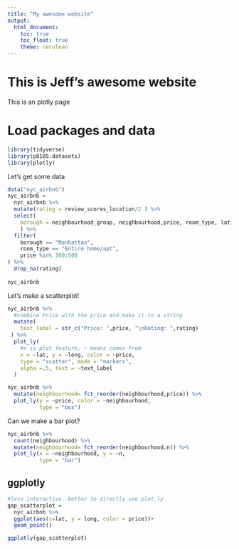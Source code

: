 ```yaml
---
title: "My awesome website"
output: 
  html_document:
    toc: true
    toc_float: true
    theme: cerulean
---
```


# This is Jeff's awesome website

This is an plotly page

# Load packages and data
```r
library(tidyverse)
library(p8105.datasets)
library(plotly)
```


Let's get some data
```r
data("nyc_airbnb")
nyc_airbnb =
  nyc_airbnb %>% 
  mutate(rating = review_scores_location/2 ) %>%
  select(
    borough = neighbourhood_group, neighbourhood,price, room_type, lat, long,rating
    ) %>% 
  filter(
    borough == "Manhattan",
    room_type == "Entire home/apt",
    price %in% 100:500
) %>% 
  drop_na(rating)
  
nyc_airbnb
```
Let's make a scatterplot!

```r
nyc_airbnb %>% 
  #combine Price with the price and make it to a string
  mutate(
    text_label = str_c("Price: ",price, "\nRating: ",rating)
 ) %>% 
  plot_ly(
    #x is plot feature, ~ means comes from 
    x = ~lat, y = ~long, color = ~price,
    type = "scatter", mode = "markers",
    alpha =.5, text = ~text_label
  )
```


```r
nyc_airbnb %>% 
  mutate(neighbourhood= fct_reorder(neighbourhood,price)) %>% 
  plot_ly(y = ~price, color = ~neighbourhood,
          type = "box")
```

Can we make a bar plot?
```r
nyc_airbnb %>% 
  count(neighbourhood) %>% 
  mutate(neighbourhood= fct_reorder(neighbourhood,n)) %>% 
  plot_ly(x = ~neighbourhood, y = ~n,
          type = "bar")
```

## ggplotly
```r
#less interactive. better to directly use plot_ly
gap_scatterplot = 
  nyc_airbnb %>% 
  ggplot(aes(x=lat, y = long, color = price))+
  geom_point()

ggplotly(gap_scatterplot)
```









